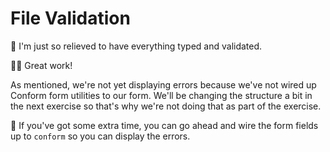 # File Validation

<EpicVideo url="https://www.epicweb.dev/workshops/professional-web-forms/file-upload/typescript-integration/solution" />

🦺 I'm just so relieved to have everything typed and validated.

👨‍💼 Great work!

As mentioned, we're not yet displaying errors because we've not wired up Conform
form utilities to our form. We'll be changing the structure a bit in the next
exercise so that's why we're not doing that as part of the exercise.

💯 If you've got some extra time, you can go ahead and wire the form fields up
to `conform` so you can display the errors.
